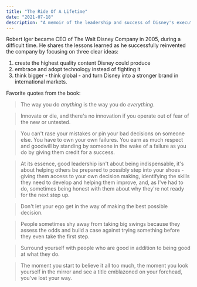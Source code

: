 ```yaml
---
title: "The Ride Of A Lifetime"
date: "2021-07-18"
description: "A memoir of the leadership and success of Disney's executive chairman."
---
```


Robert Iger became CEO of The Walt Disney Company in 2005, during a difficult time.
He shares the lessons learned as he successfully reinvented the company by focusing on three clear ideas:

1. create the highest quality content Disney could produce
2. embrace and adopt technology instead of fighting it
3. think bigger - think global - and turn Disney into a stronger brand in international markets.

Favorite quotes from the book:

> The way you do _anything_ is the way you do _everything_.

> Innovate or die, and there's no innovation if you operate out of fear of the new or untested.

> You can't rase your mistakes or pin your bad decisions on someone else. You have to own your own failures. You earn as much respect and goodwill by standing by someone in the wake of a failure as you do by giving them credit for a success.

> At its essence, good leadership isn't about being indispensable, it's about helping others be prepared to possibly step into your shoes - giving them access to your own decision making, identifying the skills they need to develop and helping them improve, and, as I've had to do, sometimes being honest with them about why they're not ready for the next step up.

> Don't let your ego get in the way of making the best possible decision.

> People sometimes shy away from taking big swings because they assess the odds and build a case against trying something before they even take the first step.

> Surround yourself with people who are good in addition to being good at what they do.

> The moment you start to believe it all too much, the moment you look yourself in the mirror and see a title emblazoned on your forehead, you've lost your way.
